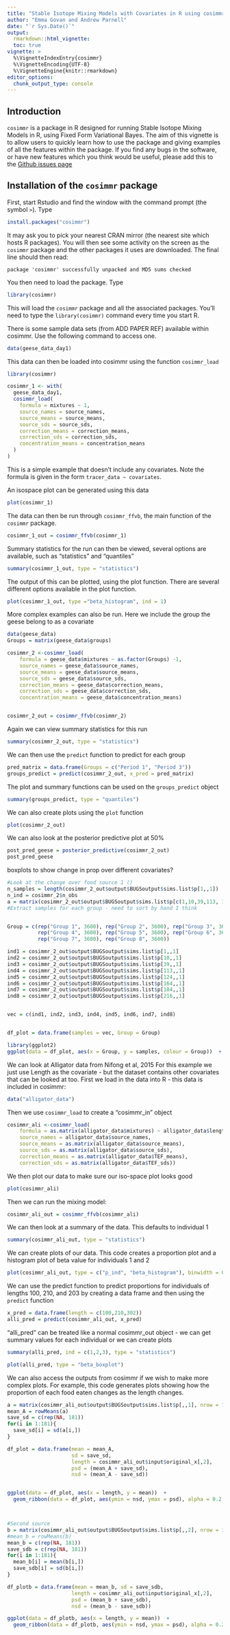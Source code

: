 ```yaml
---
title: "Stable Isotope Mixing Models with Covariates in R using cosimmr"
author: "Emma Govan and Andrew Parnell"
date: "`r Sys.Date()`"
output: 
  rmarkdown::html_vignette:
  toc: true
vignette: >
  %\VignetteIndexEntry{cosimmr}
  %\VignetteEncoding{UTF-8}
  %\VignetteEngine{knitr::rmarkdown}
editor_options: 
  chunk_output_type: console
---
```



## Introduction

`cosimmr` is a package in R designed for running Stable Isotope Mixing Models in
R, using Fixed Form Variational Bayes. The aim of this vignette is to allow users
to quickly learn how to use the package and giving examples of all the 
features within the package.
If you find any bugs in the software, or have new features which you think would be 
useful, please add this to the [Github issues page](https://github.com/emmagovan/cosimmr/issues)

## Installation of the `cosimmr` package

First, start Rstudio and find the window with the command prompt (the symbol `>`). Type

```r
install.packages("cosimmr")
```
It may ask you to pick your nearest CRAN mirror (the nearest site which hosts R packages). You will then see some activity on the screen as the `cosimmr` package and the other packages it uses are downloaded. The final line should then read: 

`package 'cosimmr' successfully unpacked and MD5 sums checked`

You then need to load the package. Type

```r
library(cosimmr)
```

This will load the `cosimmr` package and all the associated packages. You’ll need to type the `library(cosimmr)` command every time you start R.


There is some sample data sets (from ADD PAPER REF) available within cosimmr. 
Use the following command to access one.
```r
data(geese_data_day1)
```

This data can then be loaded into cosimmr using the function `cosimmr_load`

```r
library(cosimmr)
```
```r
cosimmr_1 <- with(
  geese_data_day1,
  cosimmr_load(
    formula = mixtures ~ 1,
    source_names = source_names,
    source_means = source_means,
    source_sds = source_sds,
    correction_means = correction_means,
    correction_sds = correction_sds,
    concentration_means = concentration_means
  )
)
```
This is a simple example that doesn't include any covariates. Note the formula is given in the form `tracer_data ~ covariates`. 

An isospace plot can be generated using this data
```r
plot(cosimmr_1)
```

The data can then be run through `cosimmr_ffvb`, the main function of the `cosimmr` 
package.
```r
cosimmr_1_out = cosimmr_ffvb(cosimmr_1)
```

Summary statistics for the run can then be viewed, several options are available, such as "statistics" and "quantiles"
```r
summary(cosimmr_1_out, type = "statistics")
```

The output of this can be plotted, using the plot function. There are several different options available in the plot function.
```r
plot(cosimmr_1_out, type ="beta_histogram", ind = 1)
```

More complex examples can also be run. Here we include the group the geese belong to as a covariate
```r
data(geese_data)
Groups = matrix(geese_data$groups)

cosimmr_2 <-cosimmr_load(
    formula = geese_data$mixtures ~ as.factor(Groups) -1,
    source_names = geese_data$source_names,
    source_means = geese_data$source_means,
    source_sds = geese_data$source_sds,
    correction_means = geese_data$correction_means,
    correction_sds = geese_data$correction_sds,
    concentration_means = geese_data$concentration_means)


cosimmr_2_out = cosimmr_ffvb(cosimmr_2)
```

Again we can view summary statistics for this run
```r
summary(cosimmr_2_out, type = "statistics")
```


We can then use the `predict` function to predict for each group
```r
pred_matrix = data.frame(Groups = c("Period 1", "Period 3"))
groups_predict = predict(cosimmr_2_out, x_pred = pred_matrix)
```

The plot and summary functions can be used on the `groups_predict` object
```r
summary(groups_predict, type = "quantiles")
```


We can also create plots using the `plot` function
```r
plot(cosimmr_2_out)
```

We can also look at the posterior predictive plot at 50%
```r
post_pred_geese = posterior_predictive(cosimmr_2_out)
post_pred_geese
```

boxplots to show change in prop over different covariates?
```r
#Look at the change over food source 1 ()
n_samples = length(cosimmr_2_out$output$BUGSoutput$sims.list$p[1,,1])
n_ind = cosimmr_2$n_obs
a = matrix(cosimmr_2_out$output$BUGSoutput$sims.list$p[c(1,10,39,113, 124, 164, 184, 216),,1], ncol = n_samples)
#Extract samples for each group - need to sort by hand I think


Group = c(rep("Group 1", 3600), rep("Group 2", 3600), rep("Group 3", 3600),
          rep("Group 4", 3600), rep("Group 5", 3600), rep("Group 6", 3600),
          rep("Group 7", 3600), rep("Group 8", 3600))

ind1 = cosimmr_2_out$output$BUGSoutput$sims.list$p[1,,1]
ind2 = cosimmr_2_out$output$BUGSoutput$sims.list$p[10,,1]
ind3 = cosimmr_2_out$output$BUGSoutput$sims.list$p[39,,1]
ind4 = cosimmr_2_out$output$BUGSoutput$sims.list$p[113,,1]
ind5 = cosimmr_2_out$output$BUGSoutput$sims.list$p[124,,1]
ind6 = cosimmr_2_out$output$BUGSoutput$sims.list$p[164,,1]
ind7 = cosimmr_2_out$output$BUGSoutput$sims.list$p[184,,1]
ind8 = cosimmr_2_out$output$BUGSoutput$sims.list$p[216,,1]


vec = c(ind1, ind2, ind3, ind4, ind5, ind6, ind7, ind8)


df_plot = data.frame(samples = vec, Group = Group)

library(ggplot2)
ggplot(data = df_plot, aes(x = Group, y = samples, colour = Group))  + geom_boxplot() + ggtitle("Zostera consumed by each group") +xlab("Group") + ylab("Proportion of Zostera consumed") +theme(axis.text.x = element_text(angle = 90, vjust = 0.5, hjust=1))

```






We can look at Alligator data from Nifong et al, 2015
For this example we just use Length as the covariate - but the dataset contains other covariates that can be looked at too.
First we load in the data into R - this data is included in cosimmr:
```r
data("alligator_data")
```

Then we use `cosimmr_load` to create a "cosimmr_in" object
```r
cosimmr_ali <-cosimmr_load(
    formula = as.matrix(alligator_data$mixtures) ~ alligator_data$length,
    source_names = alligator_data$source_names,
    source_means = as.matrix(alligator_data$source_means),
    source_sds = as.matrix(alligator_data$source_sds),
    correction_means = as.matrix(alligator_data$TEF_means),
    correction_sds = as.matrix(alligator_data$TEF_sds))
```

We then plot our data to make sure our iso-space plot looks good
```r
plot(cosimmr_ali)
```

Then we can run the mixing model:
```r
cosimmr_ali_out = cosimmr_ffvb(cosimmr_ali)
```

We can then look at a summary of the data. This defaults to individual 1
```r
summary(cosimmr_ali_out, type = "statistics")
```

We can create plots of our data. This code creates a proportion plot and a histogram plot of beta value for individuals 1 and 2
```r
plot(cosimmr_ali_out, type = c("p_ind", "beta_histogram"), binwidth = 0.01, ind = c(1,2))
```

We can use the predict function to predict proportions for individuals of lengths 100, 210, and 203 by creating a data frame and then using the `predict` function
```r
x_pred = data.frame(length = c(100,210,302))
alli_pred = predict(cosimmr_ali_out, x_pred)
```

"alli_pred" can be treated like a normal cosimmr_out object - we can get summary values for each individual or we can create plots
```r
summary(alli_pred, ind = c(1,2,3), type = "statistics")

plot(alli_pred, type = "beta_boxplot")
```


We can also access the outputs from cosimmr if we wish to make more complex plots.
For example, this code generates plots showing how the proportion of each food eaten changes as the length changes.
```r
a = matrix(cosimmr_ali_out$output$BUGSoutput$sims.list$p[,,1], nrow = 181, ncol = 3600)
mean_A = rowMeans(a)
save_sd = c(rep(NA, 181))
for(i in 1:181){
  save_sd[i] = sd(a[i,])
}

df_plot = data.frame(mean = mean_A, 
                     sd = save_sd, 
                     length = cosimmr_ali_out$input$original_x[,2], 
                     psd = (mean_A + save_sd),
                     nsd = (mean_A - save_sd))


ggplot(data = df_plot, aes(x = length, y = mean))  + 
  geom_ribbon(data = df_plot, aes(ymin = nsd, ymax = psd), alpha = 0.2, fill = "blue") + geom_line() + ggtitle("Marine") +xlab("length") + ylab("proportion")



#Second source
b = matrix(cosimmr_ali_out$output$BUGSoutput$sims.list$p[,,2], nrow = 181, ncol = 3600)
#mean_b = rowMeans(b)
mean_b = c(rep(NA, 181))
save_sdb = c(rep(NA, 181))
for(i in 1:181){
  mean_b[i] = mean(b[i,])
  save_sdb[i] = sd(b[i,])
}

df_plotb = data.frame(mean = mean_b, sd = save_sdb, 
                     length = cosimmr_ali_out$input$original_x[,2], 
                     psd = (mean_b + save_sdb),
                     nsd = (mean_b - save_sdb))

ggplot(data = df_plotb, aes(x = length, y = mean))  + 
  geom_ribbon(data = df_plotb, aes(ymin = nsd, ymax = psd), alpha = 0.2, fill = "blue") + geom_line() + ggtitle("Freshwater") +xlab("length") + ylab("proportion")


```

